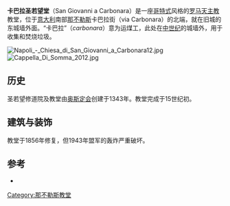 {{Infobox church
| name                 = 卡巴拉圣若望堂
| fullname             = Chiesa di San Giovanni a Carbonara
| image                = S. Giovanni a Carbonara (3839697606).jpg
| location             = [[坎帕尼亚大区|坎帕尼亚大区]][[那不勒斯广域市|那不勒斯广域市]][[那不勒斯|那不勒斯]]
| country              = 意大利
| coordinates          = {{coord|40.856013|14.260372|region:IT_type:landmark|display=title}}
| denomination         = [[罗马天主教|罗马天主教]]
| architectural type   =哥特式
| groundbreaking       =1339
| diocese              =[[天主教那不勒斯总教区|天主教那不勒斯总教区]]
}}
'''卡巴拉圣若望堂'''（San Giovanni a Carbonara）是一座[[哥特式|哥特式]]风格的[[罗马天主教|罗马天主教]]教堂，位于[[意大利|意大利]]南部[[那不勒斯|那不勒斯]]卡巴拉街（via Carbonara）的北端，就在旧城的东城墙外面。“卡巴拉”（''carbonara''）意为运煤工，此处在[[中世纪|中世纪]]的城墙外，用于收集和焚烧垃圾。

[[Image:Napoli_-_Chiesa_di_San_Giovanni_a_Carbonara12.jpg|thumb]]
[[Image:Cappella_Di_Somma_2012.jpg|thumb]]
==历史==
圣若望修道院及教堂由[[奥斯定会|奥斯定会]]创建于1343年。教堂完成于15世纪初。

==建筑与装饰==
教堂于1856年修复，但1943年盟军的轰炸严重破坏。

==参考==
*{{cite book|title=Napoli sacra. Guida alle chiese della città|author1=Nicola Spinosa |author2=Gemma Cautela |author3=Leonardo Di Mauro |author4=Renato Ruotolo |location=Naples|year=1993–1997}}
{{那不勒斯地标}}
[[Category:那不勒斯教堂|Category:那不勒斯教堂]]